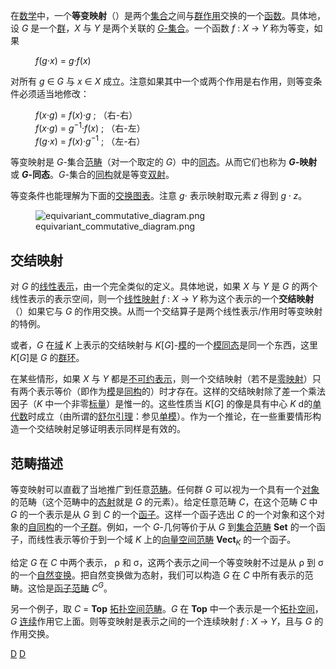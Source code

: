 在[[数学|数学]]中，一个'''等变映射'''（{{lang|en|equivariant map}}）是两个[[集合_(数学)|集合]]之间与[[群作用|群作用]]交换的一个[[函数|函数]]。具体地，设 ''G'' 是一个[[群|群]]，''X'' 与 ''Y'' 是两个关联的 [[群作用|''G''-集合]]。一个函数 ''f'' : ''X'' → ''Y'' 称为等变，如果
:''f''(''g''·''x'') = ''g''·''f''(''x'')
对所有 ''g'' ∈ ''G'' 与 ''x'' ∈ ''X'' 成立。注意如果其中一个或两个作用是右作用，则等变条件必须适当地修改：
:''f''(''x''·''g'') = ''f''(''x'')·''g'' ; （右-右）
:''f''(''x''·''g'') = ''g''<sup>−1</sup>·''f''(''x'') ; （右-左）
:''f''(''g''·''x'') = ''f''(''x'')·''g''<sup>−1</sup> ; （左-右）

等变映射是 ''G''-集合[[范畴_(数学)|范畴]]（对一个取定的 ''G''）中的[[同态|同态]]。从而它们也称为 '''''G''-映射'''或 '''''G''-同态'''。''G''-集合的[[同构|同构]]就是等变[[双射|双射]]。

等变条件也能理解为下面的[[交换图表|交换图表]]。注意 <math>g\cdot</math> 表示映射取元素 <math>z</math> 得到 <math>g\cdot z</math>。

[[Image:equivariant_commutative_diagram.png|center]]

== 交结映射 ==
对 ''G'' 的[[线性表示|线性表示]]，由一个完全类似的定义。具体地说，如果 ''X'' 与 ''Y'' 是 ''G'' 的两个线性表示的表示空间，则一个[[线性映射|线性映射]] ''f'' : ''X'' → ''Y'' 称为这个表示的一个'''交结映射'''（{{lang|en|intertinig map 或 intertwiner}}）如果它与 ''G'' 的作用交换。从而一个交结算子是两个线性表示/作用时等变映射的特例。

或者，''G'' 在[[体_(数学)|域]] ''K'' 上表示的交结映射与 ''K''[''G'']-[[模|模]]的一个[[模|模同态]]是同一个东西，这里 ''K''[''G'']是 ''G'' 的[[群环|群环]]。

在某些情形，如果 ''X'' 与 ''Y'' 都是[[不可约表示|不可约表示]]，则一个交结映射（若不是[[零映射|零映射]]）只有两个表示等价（即作为[[模|模]]是[[同构|同构]]的）时才存在。这样的交结映射除了差一个乘法因子（''K'' 中一个非零[[标量|标量]]）是惟一的。这些性质当 ''K''[''G''] 的像是具有中心 ''K'' d的[[单代数|单代数]]时成立（由所谓的[[舒尔引理|舒尔引理]]：参见[[单模|单模]]）。作为一个推论，在一些重要情形构造一个交结映射足够证明表示同样是有效的。

== 范畴描述 ==
等变映射可以直截了当地推广到任意[[范畴_(数学)|范畴]]。任何群 ''G'' 可以视为一个具有一个[[对象_(范畴论)|对象]]的范畴（这个范畴中的[[态射|态射]]就是 ''G'' 的元素）。给定任意范畴 ''C''，在这个范畴 ''C'' 中 ''G'' 的一个表示是从 ''G'' 到 ''C'' 的一个[[函子|函子]]。这样一个函子选出 ''C'' 的一个对象和这个对象的[[自同构|自同构]]的一个[[子群|子群]]。例如，一个 ''G''-几何等价于从 ''G'' 到[[集合范畴|集合范畴]] '''Set''' 的一个函子，而线性表示等价于到一个域 ''K'' 上的[[向量空间范畴|向量空间范畴]] '''Vect'''<sub>''K''</sub> 的一个函子。

给定 ''G'' 在 ''C'' 中两个表示， ρ 和 σ，这两个表示之间一个等变映射不过是从 ρ 到 σ 的一个[[自然变换|自然变换]]。把自然变换做为态射，我们可以构造 ''G'' 在 ''C'' 中所有表示的范畴。这恰是[[函子范畴|函子范畴]] ''C''<sup>''G''</sup>。

另一个例子，取 ''C'' = '''Top''' [[拓扑空间范畴|拓扑空间范畴]]。''G'' 在 '''Top''' 中一个表示是一个[[拓扑空间|拓扑空间]]，''G'' [[连续函数_(拓扑学)|连续]]作用它上面。则等变映射是表示之间的一个连续映射 ''f'' : ''X'' → ''Y''，且与 ''G'' 的作用交换。

[[Category:群作用|D]]
[[Category:表示论|D]]